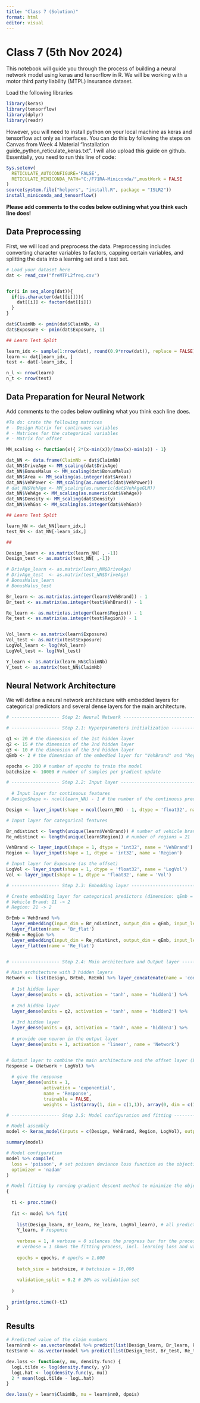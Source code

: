 ---
title: "Class 7 (Solution)"
format: html
editor: visual
---

# Class 7 (5th Nov 2024)

This notebook will guide you through the process of building a neural network model using keras and tensorflow in R. We will be working with a motor third party liability (MTPL) insurance dataset.

Load the following libraries

```{r}
library(keras)
library(tensorflow)
library(dplyr)
library(readr)
```

However, you will need to install python on your local machine as keras and tensorflow act only as interfaces. You can do this by following the steps on Canvas from Week 4 Material "Installation guide_python_reticulate_keras.txt". I will also upload this guide on github. Essentially, you need to run this line of code:

```{r}
Sys.setenv(
  RETICULATE_AUTOCONFIGURE='FALSE',
  RETICULATE_MINICONDA_PATH="C:/F71RA-Miniconda/",mustWork = FALSE
)
source(system.file("helpers", "install.R", package = "ISLR2"))
install_miniconda_and_tensorflow()

```

**Please add comments to the codes below outlining what you think each line does!**

## Data Preprocessing

First, we will load and preprocess the data. Preprocessing includes converting character variables to factors, capping certain variables, and splitting the data into a learning set and a test set.

```{r}
# Load your dataset here
dat <- read_csv("freMTPL2freq.csv")


for(i in seq_along(dat)){
  if(is.character(dat[[i]])){
    dat[[i]] <- factor(dat[[i]])
  }
}

dat$ClaimNb <- pmin(dat$ClaimNb, 4)
dat$Exposure <- pmin(dat$Exposure, 1)

## Learn Test Split 

learn_idx <- sample(1:nrow(dat), round(0.9*nrow(dat)), replace = FALSE) # learning sample index
learn <- dat[learn_idx, ]
test <- dat[-learn_idx, ]

n_l <- nrow(learn)
n_t <- nrow(test)
```

## Data Preparation for Neural Network

Add comments to the codes below outlining what you think each line does.

```{r}
#To do: crate the following matrices
# - Design Matrix for continuous variables
# - Matrices for the categorical variables
# - Matrix for offset 

MM_scaling <- function(x){ 2*(x-min(x))/(max(x)-min(x)) - 1}

dat_NN <- data.frame(ClaimNb = dat$ClaimNb)
dat_NN$DriveAge <- MM_scaling(dat$DrivAge)
dat_NN$BonusMalus <- MM_scaling(dat$BonusMalus)
dat_NN$Area <- MM_scaling(as.integer(dat$Area))
dat_NN$VehPower <- MM_scaling(as.numeric(dat$VehPower))
# dat_NN$VehAge <- MM_scaling(as.numeric(dat$VehAgeGLM))
dat_NN$VehAge <- MM_scaling(as.numeric(dat$VehAge))
dat_NN$Density <- MM_scaling(dat$Density)
dat_NN$VehGas <- MM_scaling(as.integer(dat$VehGas))

## Learn Test Split 

learn_NN <- dat_NN[learn_idx,]
test_NN <- dat_NN[-learn_idx,]

## 

Design_learn <- as.matrix(learn_NN[ , -1])
Design_test <- as.matrix(test_NN[ ,-1])

# DrivAge_learn <- as.matrix(learn_NN$DriveAge)
# DrivAge_test  <- as.matrix(test_NN$DriveAge)
# BonusMalus_learn
# BonusMalus_test

Br_learn <- as.matrix(as.integer(learn$VehBrand)) - 1 
Br_test <- as.matrix(as.integer(test$VehBrand)) - 1

Re_learn <- as.matrix(as.integer(learn$Region)) - 1
Re_test <- as.matrix(as.integer(test$Region)) - 1


Vol_learn <- as.matrix(learn$Exposure)
Vol_test <- as.matrix(test$Exposure)
LogVol_learn <- log(Vol_learn)
LogVol_test <- log(Vol_test)

Y_learn <- as.matrix(learn_NN$ClaimNb)
Y_test <- as.matrix(test_NN$ClaimNb)

```

## Neural Network Architecture

We will define a neural network architecture with embedded layers for categorical predictors and several dense layers for the main architecture.

```{r}
# ------------------ Step 2: Neural Network -------------------------------------------------------

# ------------------ Step 2.1: Hyperparameters initialization -------------------------------------

q1 <- 20 # the dimension of the 1st hidden layer
q2 <- 15 # the dimension of the 2nd hidden layer
q3 <- 10 # the dimension of the 3rd hidden layer
qEmb <- 2 # the dimension of the embedded layer for "VehBrand" and "Region"

epochs <- 200 # number of epochs to train the model
batchsize <- 10000 # number of samples per gradient update

# ------------------ Step 2.2: Input layer --------------------------------------------------------
  
  # Input layer for continuous features
# DesignShape <- ncol(learn_NN) - 1 # the number of the continuous predictors

Design <- layer_input(shape = ncol(learn_NN) - 1, dtype = 'float32', name = 'Design')

# Input layer for categorical features

Br_ndistinct <- length(unique(learn$VehBrand)) # number of vehicle brands = 11
Re_ndistinct <- length(unique(learn$Region)) # number of regions = 21

VehBrand <- layer_input(shape = 1, dtype = 'int32', name = 'VehBrand')
Region <- layer_input(shape = 1, dtype = 'int32', name = 'Region')

# Input layer for Exposure (as the offset)
LogVol <- layer_input(shape = 1, dtype = 'float32', name = 'LogVol')
Vol <- layer_input(shape = 1, dtype = 'float32', name = 'Vol')

# ------------------ Step 2.3: Embedding layer ----------------------------------------------------

# Create embedding layer for categorical predictors (dimension: qEmb = 2)
# Vehicle Brand: 11 -> 2
# Region: 21 -> 2

BrEmb = VehBrand %>%
  layer_embedding(input_dim = Br_ndistinct, output_dim = qEmb, input_length = 1, name = 'BrEmb') %>%
  layer_flatten(name = 'Br_flat')
ReEmb = Region %>%
  layer_embedding(input_dim = Re_ndistinct, output_dim = qEmb, input_length = 1, name = 'ReEmb') %>%
  layer_flatten(name = 'Re_flat')


# ------------------ Step 2.4: Main architecture and Output layer ---------------------------------

# Main architecture with 3 hidden layers
Network <- list(Design, BrEmb, ReEmb) %>% layer_concatenate(name = 'concate') %>%
  
  # 1st hidden layer
  layer_dense(units = q1, activation = 'tanh', name = 'hidden1') %>%
  
  # 2nd hidden layer
  layer_dense(units = q2, activation = 'tanh', name = 'hidden2') %>%
  
  # 3rd hidden layer
  layer_dense(units = q3, activation = 'tanh', name = 'hidden3') %>%
  
  # provide one neuron in the output layer
  layer_dense(units = 1, activation = 'linear', name = 'Network')


# Output layer to combine the main architecture and the offset layer (Exposure)
Response = (Network + LogVol) %>%
  
  # give the response
  layer_dense(units = 1,
              activation = 'exponential',
              name = 'Response',
              trainable = FALSE,
              weights = list(array(1, dim = c(1,1)), array(0, dim = c(1))))

# ------------------ Step 2.5: Model configuration and fitting ------------------------------------

# Model assembly
model <- keras_model(inputs = c(Design, VehBrand, Region, LogVol), outputs = c(Response))

summary(model)

# Model configuration
model %>% compile(
  loss = 'poisson', # set poisson deviance loss function as the objective loss function
  optimizer = 'nadam'
)

# Model fitting by running gradient descent method to minimize the objective loss function
{ 
  
  t1 <- proc.time()
  
  fit <- model %>% fit(
    
    list(Design_learn, Br_learn, Re_learn, LogVol_learn), # all predictors
    Y_learn, # response
    
    verbose = 1, # verbose = 0 silences the progress bar for the process
    # verbose = 1 shows the fitting process, incl. learning loss and validation loss, epoch by epoch
    
    epochs = epochs, # epochs = 1,000
    
    batch_size = batchsize, # batchsize = 10,000
    
    validation_split = 0.2 # 20% as validation set
    
  )
  
  print(proc.time()-t1)
}


```

## Results

```{r}
# Predicted value of the claim numbers
learn$nn0 <- as.vector(model %>% predict(list(Design_learn, Br_learn, Re_learn, LogVol_learn)))
test$nn0 <- as.vector(model %>% predict(list(Design_test, Br_test, Re_test, LogVol_test)))

dev.loss <- function(y, mu, density.func) {
  logL.tilde <- log(density.func(y, y))
  logL.hat <- log(density.func(y, mu))
  2 * mean(logL.tilde - logL.hat)
}

dev.loss(y = learn$ClaimNb, mu = learn$nn0, dpois)
```
